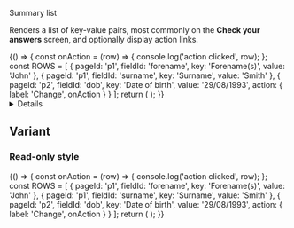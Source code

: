 <!-- Global imports -->


<!-- Local imports -->


<Meta
  title='Components/Summary list'
  id='D-SummaryList'
  component={SummaryList}
/>

<Heading size='xl' caption='Components'>
  Summary list
</Heading>

Renders a list of key-value pairs, most commonly on the **Check your answers** screen, and optionally
display action links.

<Canvas withToolbar>
  <Story name='Default'>
    {() => {
      const onAction = (row) => {
        console.log('action clicked', row);
      };
      const ROWS = [
        {
          pageId: 'p1',
          fieldId: 'forename',
          key: 'Forename(s)',
          value: 'John'
        },
        { pageId: 'p1', fieldId: 'surname', key: 'Surname', value: 'Smith' },
        {
          pageId: 'p2',
          fieldId: 'dob',
          key: 'Date of birth',
          value: '29/08/1993',
          action: { label: 'Change', onAction }
        }
      ];
      return (
        <SummaryList rows={ROWS} />
      );
    }}
  </Story>
</Canvas>

<Details summary="Properties" className="no-indent">
  <ArgsTable of={ SummaryList } />
</Details>

## Variant
### Read-only style

<Canvas>
  <Story name='Read-only style'>
    {() => {
      const onAction = (row) => {
        console.log('action clicked', row);
      };
      const ROWS = [
        {
          pageId: 'p1',
          fieldId: 'forename',
          key: 'Forename(s)',
          value: 'John'
        },
        { pageId: 'p1', fieldId: 'surname', key: 'Surname', value: 'Smith' },
        {
          pageId: 'p2',
          fieldId: 'dob',
          key: 'Date of birth',
          value: '29/08/1993',
          action: { label: 'Change', onAction }
        }
      ];
      return (
        <SummaryList
          classModifiers='no-border'
          rows={ROWS}
          noAction={true}
          invertWeight={true}
        />
      );
    }}
  </Story>
</Canvas>